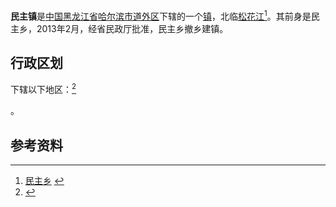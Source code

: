 {{中国乡级行政区|23/01/04/200/000
| 行政区全称 = 民主镇
| 上级行政区 = [[黑龙江省|黑龙江省]][[哈尔滨市|哈尔滨市]][[道外区|道外区]]
| 行政区类别 = [[镇|镇]]
| LowerDivisions = 10个行政村
| 总面积 = 
| 户籍人口 = 16572人
| 常住人口 = 
| 行政区划 = 
| 官方网站 =
| 邮政编码 =150000
| 毗邻行政区 =
}}

'''民主镇'''是[[中国|中国]][[黑龙江省|黑龙江省]][[哈尔滨市|哈尔滨市]][[道外区|道外区]]下辖的一个[[镇|镇]]，北临[[松花江|松花江]]<ref>[http://www.chinaquhua.cn/heilongjiang/ 民主乡] {{webarchive|url=https://web.archive.org/web/20110822123644/http://www.chinaquhua.cn/heilongjiang/ |date=2011-08-22 }}</ref>。其前身是民主乡，2013年2月，经省民政厅批准，民主乡撤乡建镇。

== 行政区划 ==

下辖以下地区：<ref>{{PRC admin/ref sgc|23/01/04/200/000}}</ref>

{{PRC admin/children|23/01/04/200/000}}。

== 参考资料 ==

{{reflist}}

{{PRC admin/navcat|23/01/04/200/000}}